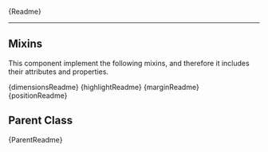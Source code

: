 

<Meta title="Components/Other/Sunburst/Readme" />

<Description>{Readme}</Description>

<hr />

<h2>Mixins</h2>

<p>
  This component implement the following mixins, and therefore it includes their
  attributes and properties.
</p>
<Description>{dimensionsReadme}</Description>
<Description>{highlightReadme}</Description>
<Description>{marginReadme}</Description>
<Description>{positionReadme}</Description>

<h2>Parent Class</h2>
<Description>{ParentReadme}</Description>
